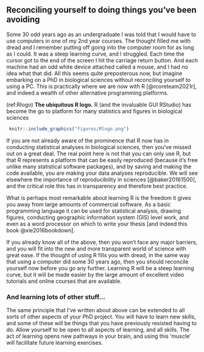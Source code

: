 ## Reconciling yourself to doing things you've been avoiding {#useR}
Some 30 odd years ago as an undergraduate I was told that I would have to use computers in one of my 2nd year courses. The thought filled me with dread and I remember putting off going into the computer room for as long as I could. It was a steep learning curve, and I struggled. Each time the cursor got to the end of the screen I hit the carriage return button. And each machine had an odd white device attached called a mouse, and I had no idea what that did. All this seems quite preposterous now, but imagine embarking on a PhD in biological sciences without reconciling yourself to using a PC. This is practically where we are now with R [@rcoreteam2021r], and indeed a wealth of other alternative programming platforms. 

(ref:Rlogo) **The ubiquitous R logo.** R (and the invaluable GUI RStudio) has become the go to platform for many statistics and figures in biological sciences

```r
 knitr::include_graphics("figures/Rlogo.png")
```

If you are not already aware of the prominence that R now has in conducting statistical analyses in biological sciences, then you’ve missed out on a great deal. The real point here is not that you can only use R, but that R represents a platform that can be easily reproduced (because it’s free unlike many statistical software packages), and by saving and making the code available, you are making your data analyses reproducible. We will see elsewhere the importance of reproducibility in sciences [@baker20161500], and the critical role this has in transparency and therefore best practice. 

What is perhaps most remarkable about learning R is the freedom it gives you away from large amounts of commercial software. As a basic programming language it can be used for statistical analysis, drawing figures, conducting geographic information system (GIS) level work, and even as a word processor on which to write your thesis [and indeed this book @xie2016bookdown]. 

If you already know all of the above, then you won’t face any major barriers, and you will fit into the new and more transparent world of science with great ease. If the thought of using R fills you with dread, in the same way that using a computer did some 30 years ago, then you should reconcile yourself now before you go any further. Learning R will be a steep learning curve, but it will be made easier by the large amount of excellent video tutorials and online courses that are available. 

### And learning lots of other stuff...
The same principle that I’ve written about above can be extended to all sorts of other aspects of your PhD project. You will have to learn new skills, and some of these will be things that you have previously resisted having to do. Allow yourself to be open to all aspects of learning, and all skills. The act of learning opens new pathways in your brain, and using this ‘muscle’ will facilitate future learning exercises. 
